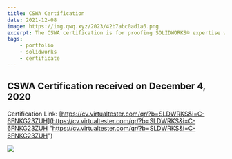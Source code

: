 ```yaml
---
title: CSWA Certification
date: 2021-12-08
image: https://img.qwq.xyz/2023/42b7abc0ad1a6.png
excerpt: The CSWA certification is for proofing SOLIDWORKS® expertise with cutting-edge skills that businesses seek out and reward.
tags:
    - portfolio
    - solidworks
    - certificate
---
```


## CSWA Certification received on December 4, 2020

Certification Link: [https://cv.virtualtester.com/qr/?b=SLDWRKS&i=C-6FNKG23ZUH](https://cv.virtualtester.com/qr/?b=SLDWRKS&i=C-6FNKG23ZUH "https://cv.virtualtester.com/qr/?b=SLDWRKS&i=C-6FNKG23ZUH")

![](https://img.qwq.xyz/2022/f6eab0a61efae.png)

